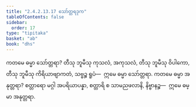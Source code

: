 ```yaml
---
title: "2.4.2.13.17 သော်တ္တရဒုက"
tableOfContents: false
sidebar:
  order: 17
type: "tipitaka"
basket: "ab"
book: "dhs"
---
```



<DynamicBreadcrumb />

<Division number="1613" book="dhs" e="ch" v="29" p="298">

<Paragraph number="2324" book="dhs">
ကတမေ ဓမ္မာ သော်တ္တရာ? တီသု ဘူမီသု ကုသလံ, အကုသလံ, တီသု ဘူမီသု ဝိပါကော, တီသု ဘူမီသု ကိရိယာဗျာကတံ, သဗ္ဗဉ္စ ရူပံ—  ဣမေ ဓမ္မာ သော်တ္တရာ.
</Paragraph>

</Division>
<Division number="1614" book="dhs" e="ch" v="29" p="298">

<Paragraph number="2325" book="dhs">
ကတမေ ဓမ္မာ အနုတ္တရာ? စတ္တာရော မဂ္ဂါ အပရိယာပန္နာ, စတ္တာရိ စ သာမညဖလာနိ, နိဗ္ဗာနဉ္စ—  ဣမေ ဓမ္မာ အနုတ္တရာ.
</Paragraph>
</Division>